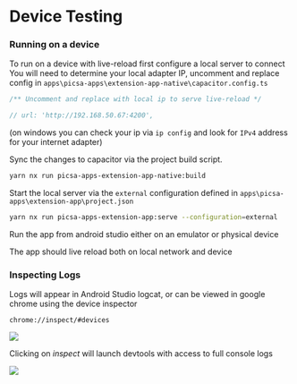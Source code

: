# Device Testing

### Running on a device

To run on a device with live-reload first configure a local server to connect
You will need to determine your local adapter IP, uncomment and replace config in
`apps\picsa-apps\extension-app-native\capacitor.config.ts`

```ts
/** Uncomment and replace with local ip to serve live-reload */

// url: 'http://192.168.50.67:4200',
```

(on windows you can check your ip via `ip config` and look for `IPv4` address for your internet adapter)

Sync the changes to capacitor via the project build script.

```sh
yarn nx run picsa-apps-extension-app-native:build
```

Start the local server via the `external` configuration defined in `apps\picsa-apps\extension-app\project.json`

```sh
yarn nx run picsa-apps-extension-app:serve --configuration=external
```

Run the app from android studio either on an emulator or physical device

The app should live reload both on local network and device

### Inspecting Logs

Logs will appear in Android Studio logcat, or can be viewed in google chrome using the device inspector

`chrome://inspect/#devices`

![](./images/chrome-device-inspector.png)

Clicking on _inspect_ will launch devtools with access to full console logs

![](./images/chrome-device-inspector-2.png)
